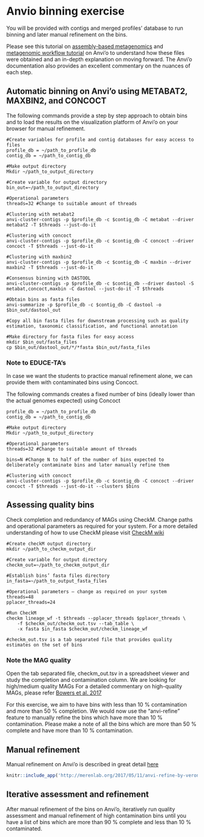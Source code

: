 # Anvio binning exercise 

You will be provided with contigs and merged profiles’ database to run binning and later manual refinement on the bins. 

Please see this tutorial on [assembly-based metagenomics](http://merenlab.org/tutorials/assembly-based-metagenomics/) and [metagenomic workflow tutorial](http://merenlab.org/2016/06/22/anvio-tutorial-v2/) on Anvi’o to understand how these files were obtained and an in-depth explanation on moving forward. The Anvi’o documentation also provides an excellent commentary on the nuances of each step. 

## Automatic binning on Anvi'o using METABAT2, MAXBIN2, and CONCOCT

The following commands provide a step by step approach to obtain bins and to load the results on the visualization platform of Anvi’o on your browser for manual refinement.

```
#Create variables for profile and contig databases for easy access to files
profile_db = ~/path_to_profile_db 
contig_db = ~/path_to_contig_db 

#Make output directory
Mkdir ~/path_to_output_directory

#Create variable for output directory
bin_out=~/path_to_output_directory

#Operational parameters
threads=32 #Change to suitable amount of threads

#Clustering with metabat2
anvi-cluster-contigs -p $profile_db -c $contig_db -C metabat --driver metabat2 -T $threads --just-do-it

#Clustering with concoct
anvi-cluster-contigs -p $profile_db -c $contig_db -C concoct --driver concoct -T $threads --just-do-it

#Clustering with maxbin2
anvi-cluster-contigs -p $profile_db -c $contig_db -C maxbin --driver maxbin2 -T $threads --just-do-it

#Consensus binning with DASTOOL
anvi-cluster-contigs -p $profile_db -c $contig_db --driver dastool -S metabat,concoct,maxbin -C dastool --just-do-it -T $threads

#Obtain bins as fasta files
anvi-summarize -p $profile_db -c $contig_db -C dastool -o $bin_out/dastool_out

#Copy all bin fasta files for downstream processing such as quality estimation, taxonomic classification, and functional annotation

#Make directory for fasta files for easy access
mkdir $bin_out/fasta_files
cp $bin_out/dastool_out/*/*fasta $bin_out/fasta_files
```

### Note to EDUCE-TA's

In case we want the students to practice manual refinement alone, we can provide them with contaminated bins using Concoct.  

The following commands creates a fixed number of bins (ideally lower than the actual genomes expected) using Concoct

```
profile_db = ~/path_to_profile_db 
contig_db = ~/path_to_contig_db 

#Make output directory
Mkdir ~/path_to_output_directory

#Operational parameters
threads=32 #Change to suitable amount of threads

bins=N #Change N to half of the number of bins expected to deliberately contaminate bins and later manually refine them

#Clustering with concoct
anvi-cluster-contigs -p $profile_db -c $contig_db -C concoct --driver concoct -T $threads --just-do-it --clusters $bins
```

## Assessing quality bins

Check completion and redundancy of MAGs using CheckM. Change paths and operational parameters as required for your system. For a more detailed understanding of how to use CheckM please visit [CheckM wiki](https://github.com/Ecogenomics/CheckM/wiki)

```
#Create checkM output directory
mkdir ~/path_to_checkm_output_dir

#Create variable for output directory
checkm_out=~/path_to_checkm_output_dir

#Establish bins’ fasta files directory 
in_fasta=~/path_to_output_fasta_files

#Operational parameters – change as required on your system
threads=48
pplacer_threads=24

#Run CheckM
checkm lineage_wf -t $threads --pplacer_threads $pplacer_threads \
	-f $checkm_out/checkm_out.tsv --tab_table \
	-x fasta $in_fasta $checkm_out/checkm_lineage_wf
	
#checkm_out.tsv is a tab separated file that provides quality estimates on the set of bins
```

### Note the MAG quality
Open the tab separated file, checkm_out.tsv in a spreadsheet viewer and study the completion and contamination column. We are looking for high/medium quality MAGs For a detailed commentary on high-quality MAGs, please refer [Bowers et al. 2017](https://rdcu.be/b9JqO)

For this exercise, we aim to have bins with less than 10 % contamination and more than 50 % completion. We would now use the “anvi-refine” feature to manually refine the bins which have more than 10 % contamination. Please make a note of all the bins which are more than 50 % complete and have more than 10 % contamination.

## Manual refinement

Manual refinement on Anvi’o is described in great detail [here](http://merenlab.org/2017/05/11/anvi-refine-by-veronika/)

``` r
knitr::include_app('http://merenlab.org/2017/05/11/anvi-refine-by-veronika/', height = '600px')
```

## Iterative assessment and refinement

After manual refinement of the bins on Anvi’o, iteratively run quality assessment and manual refinement of high contamination bins until you have a list of bins which are more than 90 % complete and less than 10 % contaminated. 

